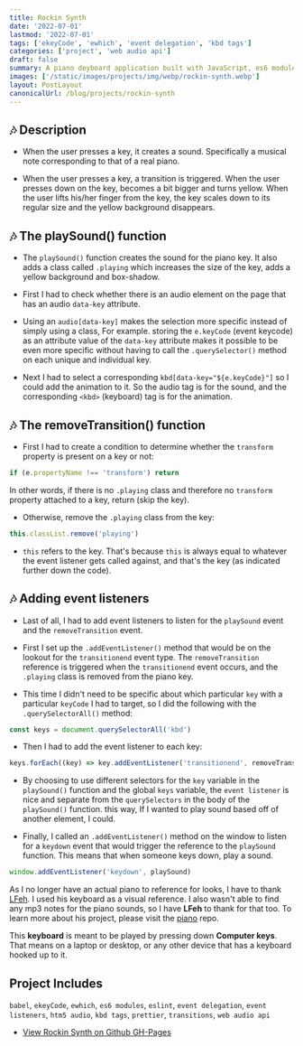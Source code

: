 ```yaml
---
title: Rockin Synth
date: '2022-07-01'
lastmod: '2022-07-01'
tags: ['ekeyCode', 'ewhich', 'event delegation', 'kbd tags']
categories: ['project', 'web audio api']
draft: false
summary: A piano deyboard application built with JavaScript, es6 modules, the Web Audio API, event delegation, Sass, and more.
images: ['/static/images/projects/img/webp/rockin-synth.webp']
layout: PostLayout
canonicalUrl: /blog/projects/rockin-synth
---
```


## 🎶 Description

- When the user presses a key, it creates a sound. Specifically a musical note corresponding to that of a real piano.

- When the user presses a key, a transition is triggered. When the user presses down on the key, becomes a bit bigger and turns yellow. When the user lifts his/her finger from the key, the key scales down to its regular size and the yellow background disappears.

## 🎶 The playSound() function

- The `playSound()` function creates the sound for the piano key. It also adds a class called `.playing` which increases the size of the key, adds a yellow background and box-shadow.

- First I had to check whether there is an audio element on the page that has an audio `data-key` attribute.

- Using an `audio[data-key]` makes the selection more specific instead of simply using a class, For example. storing the `e.keyCode` (event keycode) as an attribute value of the `data-key` attribute makes it possible to be even more specific without having to call the `.querySelector()` method on each unique and individual key.

- Next I had to select a corresponding `kbd[data-key="${e.keyCode}"]` so I could add the animation to it. So the audio tag is for the sound, and the corresponding `<kbd>` (keyboard) tag is for the animation.

## 🎶 The removeTransition() function

- First I had to create a condition to determine whether the `transform` property is present on a key or not:

```javascript
if (e.propertyName !== 'transform') return
```

In other words, if there is no `.playing` class and therefore no `transform` property attached to a key, return (skip the key).

- Otherwise, remove the `.playing` class from the key:

```javascript
this.classList.remove('playing')
```

- `this` refers to the key. That's because `this` is always equal to whatever the event listener gets called against, and that's the key (as indicated further down the code).

## 🎶 Adding event listeners

- Last of all, I had to add event listeners to listen for the `playSound` event and the `removeTransition` event.

- First I set up the `.addEventListener()` method that would be on the lookout for the `transitionend` event type. The `removeTransition` reference is triggered when the `transitionend` event occurs, and the `.playing` class is removed from the piano key.

- This time I didn't need to be specific about which particular `key` with a particular `keyCode` I had to target, so I did the following with the `.querySelectorAll()` method:

```javascript
const keys = document.querySelectorAll('kbd')
```

- Then I had to add the event listener to each key:

```javascript
keys.forEach((key) => key.addEventListener('transitionend', removeTransition))
```

- By choosing to use different selectors for the `key` variable in the `playSound()` function and the global `keys` variable, the `event listener` is nice and separate from the `querySelectors` in the body of the `playSound()` function. this way, If I wanted to play sound based off of another element, I could.

- Finally, I called an `.addEventListener()` method on the window to listen for a `keydown` event that would trigger the reference to the `playSound` function. This means that when someone keys down, play a sound.

```javascript
window.addEventListener('keydown', playSound)
```

As I no longer have an actual piano to reference for looks, I have to thank [LFeh](https://github.com/LFeh/). I used his keyboard as a visual reference. I also wasn't able to find any mp3 notes for the piano sounds, so I have **LFeh** to thank for that too. To learn more about his project, please visit the [piano](https://github.com/LFeh/piano) repo.

This **keyboard** is meant to be played by pressing down **Computer keys**. That means on a laptop or desktop, or any other device that has a keyboard hooked up to it.

## Project Includes

`babel`, `ekeyCode`, `ewhich`, `es6 modules`, `eslint`, `event delegation`, `event listeners`, `htm5 audio`, `kbd tags`, `prettier`, `transitions`, `web audio api`

- [View Rockin Synth on Github GH-Pages](https://interglobalmedia.github.io/rockin-synth/)
